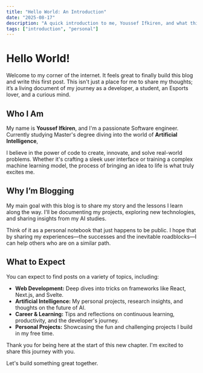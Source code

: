 ```yaml
---
title: "Hello World: An Introduction"
date: "2025-08-17"
description: "A quick introduction to me, Youssef Ifkiren, and what this blog is all about."
tags: ["introduction", "personal"]
---
```



# Hello World!

Welcome to my corner of the internet. It feels great to finally build this blog and write this first post. This isn't just a place for me to share my thoughts; it’s a living document of my journey as a developer, a student, an Esports lover, and a curious mind.
<MdImg
  src="/youssef-hammer.jpg"
  alt="Youssef smiling with a hammer in hand"
  caption="This is me, probably working on something fun!"
  width={400}
  height={600}
  className="rounded-full shadow-lg ml-auto my-6 max-w-[200px] md:max-w-[300px] aspect-square object-cover float-right"
/>
## Who I Am

My name is **Youssef Ifkiren**, and I'm a passionate Software engineer. Currently studying Master's degree diving into the world of **Artificial Intelligence**, 

I believe in the power of code to create, innovate, and solve real-world problems. Whether it's crafting a sleek user interface or training a complex machine learning model, the process of bringing an idea to life is what truly excites me.



## Why I’m Blogging

My main goal with this blog is to share my story and the lessons I learn along the way. I'll be documenting my projects, exploring new technologies, and sharing insights from my AI studies.

Think of it as a personal notebook that just happens to be public. I hope that by sharing my experiences—the successes and the inevitable roadblocks—I can help others who are on a similar path.

## What to Expect

You can expect to find posts on a variety of topics, including:

* **Web Development:** Deep dives into tricks on frameworks like React, Next.js, and Svelte.
* **Artificial Intelligence:** My personal projects, research insights, and thoughts on the future of AI.
* **Career & Learning:** Tips and reflections on continuous learning, productivity, and the developer's journey.
* **Personal Projects:** Showcasing the fun and challenging projects I build in my free time.

Thank you for being here at the start of this new chapter. I'm excited to share this journey with you.

Let's build something great together.
